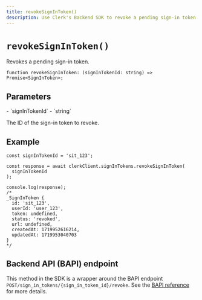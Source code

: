 ```yaml
---
title: revokeSignInToken()
description: Use Clerk's Backend SDK to revoke a pending sign-in token.
---
```


# `revokeSignInToken()`

Revokes a pending sign-in token.

```tsx {{ prettier: false }}
function revokeSignInToken: (signInTokenId: string) => Promise<SignInToken>;
```

## Parameters

<Properties>
  - `signInTokenId`
  - `string`

  The ID of the sign-in token to revoke.
</Properties>

## Example

```tsx {{ prettier: false }}
const signInTokenId = 'sit_123';

const response = await clerkClient.signInTokens.revokeSignInToken(
  signInTokenId
);

console.log(response);
/*
_SignInToken {
  id: 'sit_123',
  userId: 'user_123',
  token: undefined,
  status: 'revoked',
  url: undefined,
  createdAt: 1719952616214,
  updatedAt: 1719953040703
}
*/
```

## Backend API (BAPI) endpoint

This method in the SDK is a wrapper around the BAPI endpoint `POST/sign_in_tokens/{sign_in_token_id}/revoke`. See the [BAPI reference](https://clerk.com/docs/reference/backend-api/tag/Sign-in-Tokens#operation/RevokeSignInToken) for more details.
